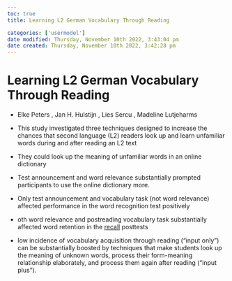 ```yaml
---
toc: true
title: Learning L2 German Vocabulary Through Reading

categories: ['usermodel']
date modified: Thursday, November 10th 2022, 3:43:04 pm
date created: Thursday, November 10th 2022, 3:42:28 pm
---
```


# Learning L2 German Vocabulary Through Reading
- Elke Peters , Jan H. Hulstijn , Lies Sercu , Madeline Lutjeharms


- This study investigated three techniques designed to increase the chances that second language (L2) readers look up and learn unfamiliar words during and after reading an L2 text
- They could look up the meaning of unfamiliar words in an online dictionary
- Test announcement and word relevance substantially prompted participants to use the online dictionary more.
- Only test announcement and vocabulary task (not word relevance) affected performance in the word recognition test positively
- oth word relevance and postreading vocabulary task substantially affected word retention in the [recall](recall.qmd) posttests
- low incidence of vocabulary acquisition through reading ("input only") can be substantially boosted by techniques that make students look up the meaning of unknown words, process their form-meaning relationship elaborately, and process them again after reading ("input plus").



